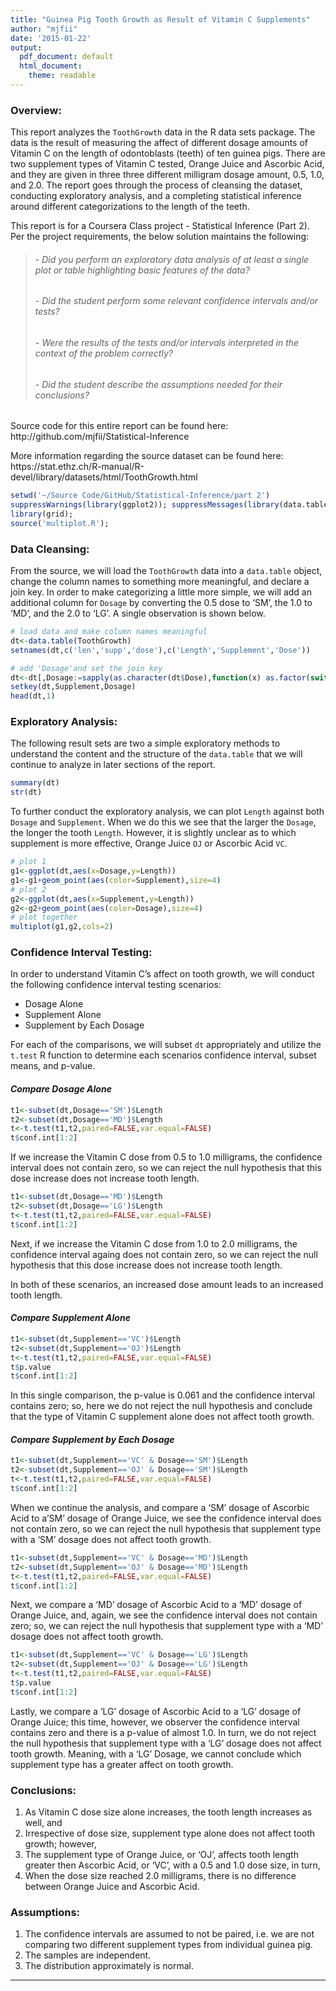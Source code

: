 ```yaml
---
title: "Guinea Pig Tooth Growth as Result of Vitamin C Supplements"
author: "mjfii"
date: '2015-01-22'
output:
  pdf_document: default
  html_document:
    theme: readable
---
```


### Overview:
This report analyzes the `ToothGrowth` data in the R data sets package. The data is the result of measuring the affect of different dosage amounts of Vitamin C on the length of odontoblasts (teeth) of ten guinea pigs.  There are two supplement types of Vitamin C tested, Orange Juice and Ascorbic Acid, and they are given in three three different milligram dosage amount, 0.5, 1.0, and 2.0.  The report goes through the process of cleansing the dataset, conducting exploratory analysis, and a completing statistical inference around different categorizations to the length of the teeth.

This report is for a Coursera Class project - Statistical Inference (Part 2).  Per the project requirements, the below solution maintains the following:

> ###### - Did you perform an exploratory data analysis of at least a single plot or table highlighting basic features of the data?
> ###### - Did the student perform some relevant confidence intervals and/or tests?
> ###### - Were the results of the tests and/or intervals interpreted in the context of the problem correctly? 
> ###### - Did the student describe the assumptions needed for their conclusions?

Source code for this entire report can be found here:  
http://github.com/mjfii/Statistical-Inference

More information regarding the source dataset can be found here:   
https://stat.ethz.ch/R-manual/R-devel/library/datasets/html/ToothGrowth.html

``` r
setwd('~/Source Code/GitHub/Statistical-Inference/part 2')
suppressWarnings(library(ggplot2)); suppressMessages(library(data.table)); 
library(grid);
source('multiplot.R');
```
  
  
### Data Cleansing:
From the source, we will load the `ToothGrowth` data into a `data.table` object, change the column names to something more meaningful, and declare a join key. In order to make categorizing a little more simple, we will add an additional column for `Dosage` by converting the 0.5 dose to 'SM', the 1.0 to 'MD', and the 2.0 to 'LG'.  A single observation is shown below.
``` r
# load data and make column names meaningful
dt<-data.table(ToothGrowth)
setnames(dt,c('len','supp','dose'),c('Length','Supplement','Dose'))

# add 'Dosage'and set the join key
dt<-dt[,Dosage:=sapply(as.character(dt$Dose),function(x) as.factor(switch(x,'0.5'='SM','1'='MD','2'='LG')))]
setkey(dt,Supplement,Dosage)
head(dt,1)
```
  
     
### Exploratory Analysis:
The following result sets are two a simple exploratory methods to understand the content and the structure of the `data.table` that we will continue to analyze in later sections of the report.
``` r
summary(dt)
str(dt)
```

To further conduct the exploratory analysis, we can plot `Length` against both `Dosage` and `Supplement`.  When we do this we see that the larger the `Dosage`, the longer the tooth `Length`.  However, it is slightly unclear as to which supplement is more effective, Orange Juice `OJ` or Ascorbic Acid `VC`.  
``` r
# plot 1 
g1<-ggplot(dt,aes(x=Dosage,y=Length))
g1<-g1+geom_point(aes(color=Supplement),size=4)
# plot 2
g2<-ggplot(dt,aes(x=Supplement,y=Length))
g2<-g2+geom_point(aes(color=Dosage),size=4)
# plot together
multiplot(g1,g2,cols=2)
```
  
     
### Confidence Interval Testing:

In order to understand Vitamin C's affect on tooth growth, we will conduct the following confidence interval testing scenarios:  

- Dosage Alone
- Supplement Alone
- Supplement by Each Dosage

For each of the comparisons, we will subset `dt` appropriately and utilize the `t.test` R function to determine each scenarios confidence interval, subset means, and p-value.
  
     
#### *Compare Dosage Alone*
``` r
t1<-subset(dt,Dosage=='SM')$Length
t2<-subset(dt,Dosage=='MD')$Length
t<-t.test(t1,t2,paired=FALSE,var.equal=FALSE)
t$conf.int[1:2]
```
If we increase the Vitamin C dose from 0.5 to 1.0 milligrams, the confidence interval does not contain zero, so we can reject the null hypothesis that this dose increase does not increase tooth length.

``` r
t1<-subset(dt,Dosage=='MD')$Length
t2<-subset(dt,Dosage=='LG')$Length
t<-t.test(t1,t2,paired=FALSE,var.equal=FALSE)
t$conf.int[1:2]
```
Next, if we increase the Vitamin C dose from 1.0 to 2.0 milligrams, the confidence interval againg does not contain zero, so we can reject the null hypothesis that this dose increase does not increase tooth length.

In both of these scenarios, an increased dose amount leads to an increased tooth length.
  
     
#### *Compare Supplement Alone*
``` r
t1<-subset(dt,Supplement=='VC')$Length
t2<-subset(dt,Supplement=='OJ')$Length
t<-t.test(t1,t2,paired=FALSE,var.equal=FALSE)
t$p.value
t$conf.int[1:2]
```
In this single comparison, the p-value is 0.061 and the confidence interval contains zero; so, here we do not reject the null hypothesis and conclude that the type of Vitamin C supplement alone does not affect tooth growth.
  
     
#### *Compare Supplement by Each Dosage*
``` r
t1<-subset(dt,Supplement=='VC' & Dosage=='SM')$Length
t2<-subset(dt,Supplement=='OJ' & Dosage=='SM')$Length
t<-t.test(t1,t2,paired=FALSE,var.equal=FALSE)
t$conf.int[1:2]
```
When we continue the analysis, and compare a 'SM' dosage of Ascorbic Acid to a'SM' dosage of Orange Juice, we see the confidence interval does not contain zero, so we can reject the null hypothesis that supplement type with a 'SM' dosage does not affect tooth growth.
  
     
``` r
t1<-subset(dt,Supplement=='VC' & Dosage=='MD')$Length
t2<-subset(dt,Supplement=='OJ' & Dosage=='MD')$Length
t<-t.test(t1,t2,paired=FALSE,var.equal=FALSE)
t$conf.int[1:2]
```
Next, we compare a 'MD' dosage of Ascorbic Acid to a 'MD' dosage of Orange Juice, and, again, we see the confidence interval does not contain zero; so, we can reject the null hypothesis that supplement type with a 'MD' dosage does not affect tooth growth.
  
    
``` r
t1<-subset(dt,Supplement=='VC' & Dosage=='LG')$Length
t2<-subset(dt,Supplement=='OJ' & Dosage=='LG')$Length
t<-t.test(t1,t2,paired=FALSE,var.equal=FALSE)
t$p.value
t$conf.int[1:2]
```
Lastly, we compare a 'LG' dosage of Ascorbic Acid to a 'LG' dosage of Orange Juice; this time, however, we observer the confidence interval contains zero and there is a p-value of almost 1.0.  In turn, we do not reject the null hypothesis that supplement type with a 'LG' dosage does not affect tooth growth.  Meaning, with a 'LG' Dosage, we cannot conclude which supplement type has a greater affect on tooth growth.
  
    
### Conclusions:
1. As Vitamin C dose size alone increases, the tooth length increases as well, and
2. Irrespective of dose size, supplement type alone does not affect tooth growth; however,
3. The supplement type of Orange Juice, or 'OJ', affects tooth length greater then Ascorbic Acid, or 'VC', with a 0.5 and 1.0 dose size, in turn, 
4. When the dose size reached 2.0 milligrams, there is no difference between Orange Juice and Ascorbic Acid.
  
     
### Assumptions:
1. The confidence intervals are assumed to not be paired, i.e. we are not comparing two different supplement types from individual guinea pig.
2. The samples are independent.
3. The distribution approximately is normal.

___